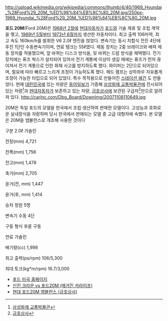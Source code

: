 http://upload.wikimedia.org/wikipedia/commons/thumb/4/40/1969_Hyundai_%28Ford%29_20M_%ED%98%84%EB%8C%80_20M.jpg/250px-1969_Hyundai_%28Ford%29_20M_%ED%98%84%EB%8C%80_20M.jpg

'''포드 20M'''(Ford 20M)은 [[1968년 2월]]에 [[현대자동차]]가 [[포드 자동차 회사|포드]]와 기술 제휴 및 조립 계약을 맺고, [[1969년 5월]]부터 [[1973년 6월]]까지 생산한 자동차이다. 최고 출력 106마력, 최고 속도 160km/h를 발휘한 V6 2.0ℓ 엔진을 얹었다. 변속기는 동시 치합식 전진 4단에 후진 1단인 수동변속기이며, 연료 탱크는 55ℓ였다. 제동 장치는 2중 브레이크와 배력 제동 장치를 적용했으며, 앞 바퀴는 디스크 방식을, 뒷 바퀴는 드럼 방식을 채택했다. 전기 장치에는 퓨즈 박스가 설치되어 있어서 전기 계통에 이상이 생길 때에는 퓨즈가 먼저 끊어져서 전기 계통으로 인한 화재 사고를 방지하도록 했다. 와이퍼는 2단으로 되어있으며, 필요에 따라 빠르고 느리게 조정이 가능하도록 했다. 헤드 램프는 상하좌우 자유롭게 조정이 가능한 타입으로 되어 있었다. 특수 목적용으로 만들어진 [[스테이션 왜건]] 도 만들었다. 현재 [[대한민국]]에 있는 차량은 [[동아일보]]가 기증해 [[삼성화재 교통박물관]]에 전시되어 있는 차량<ref>[http://www.stm.or.kr/stm/exhibition/1f_600.html 삼성화재 교통박물관]</ref>과 [[현대자동차]]가 보존하고 있는 차량, [[금호상사]]에 보관된 구급차<ref>[http://www.kumhooldcar.com/product/product_list.asp?page=2&g_idx=18&b_company=&b_nation=&b_year= 금호상사]</ref>만으로 알려져 있다. 
http://carlnc.com/Dbg_Board/DownImg/20071108110649.jpg

20M은 독일 포드의 모델을 한국에서 조립·생산하여 판매한 모델이다. 고성능과 호화로운 실내장식을 자랑하며 당시 한국에서 판매되는 모델 중 고급 대형차에 속했다. 본 모델은 20M을 앰뷸런스로 개조해 사용한 것이다

구분
2.0ℓ 가솔린 

전장(mm)
4,721 

전폭(mm)
1,756 

전고(mm)
1,478 

축거(mm)
2,705 

윤거(전, mm)
1,447 

윤거(후, mm)
1,414 

승차 정원
5명 

변속기
수동 4단 

구동 형식
후륜 구동 

연료
가솔린 

배기량(cc)
1,998 

최고 출력(ps/rpm)
106/5,300 

최대 토크(kg*m/rpm)
16.7/3,000 

* [http://www.ford.com 포드 미국 홈페이지]
* [http://www.carlife.net/bbs/board.php?bo_table=trial&wr_id=582 신진 크라운 vs 포드20M (매거진 카라이프)]
* [http://www.kumhooldcar.com/goods/1%5B30%5D.gif 현대 포드20M 앰블런스 (금호상사)]
